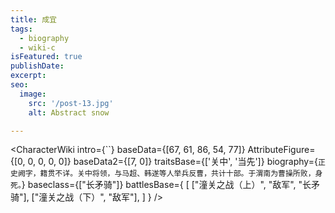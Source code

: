 ```yaml
---
title: 成宜
tags:
  - biography
  - wiki-c
isFeatured: true
publishDate:
excerpt:
seo:
  image:
    src: '/post-13.jpg'
    alt: Abstract snow

---
```



<CharacterWiki
  intro={``}
  baseData={[67, 61, 86, 54, 77]}
  AttributeFigure={[0, 0, 0, 0, 0]}
  baseData2={[7, 0]}
  traitsBase={['关中', '当先']}
  biography={`正史阙字，籍贯不详。关中将领，与马超、韩遂等人举兵反曹，共计十部。于渭南为曹操所败，身死。`}
  baseclass={["长矛骑"]}
  battlesBase={
    [
      ["潼关之战（上）", "敌军", "长矛骑"],
      ["潼关之战（下）", "敌军"],
    ]
  }
/>
